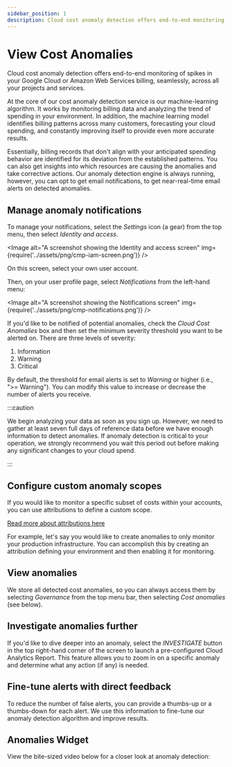 ```yaml
---
sidebar_position: 1
description: Cloud cost anomaly detection offers end-to-end monitoring of spikes in your Google Cloud or Amazon Web Services, seamlessly, across all your projects and services.
---
```


# View Cost Anomalies

Cloud cost anomaly detection offers end-to-end monitoring of spikes in your Google Cloud or Amazon Web Services billing, seamlessly, across all your projects and services.

At the core of our cost anomaly detection service is our machine-learning algorithm. It works by monitoring billing data and analyzing the trend of spending in your environment. In addition, the machine learning model identifies billing patterns across many customers, forecasting your cloud spending, and constantly improving itself to provide even more accurate results.

Essentially, billing records that don't align with your anticipated spending behavior are identified for its deviation from the established patterns. You can also get insights into which resources are causing the anomalies and take corrective actions. Our anomaly detection engine is always running, however, you can opt to get email notifications, to get near-real-time email alerts on detected anomalies.

## Manage anomaly notifications

To manage your notifications, select the _Settings_ icon (a gear) from the top menu, then select _Identity and access_.


<Image
  alt="A screenshot showing the Identity and access screen"
  img={require('../assets/png/cmp-iam-screen.png')}
/>

On this screen, select your own user account.

Then, on your user profile page, select _Notifications_ from the left-hand menu:

<Image
  alt="A screenshot showing the Notifications screen"
  img={require('../assets/png/cmp-notifications.png')}
/>

If you'd like to be notified of potential anomalies, check the _Cloud Cost Anomalies_ box and then set the minimum severity threshold you want to be alerted on. There are three levels of severity:

1. Information
2. Warning
3. Critical

By default, the threshold for email alerts is set to _Warning_ or higher (i.e., ">= Warning"). You can modify this value to increase or decrease the number of alerts you receive.

:::caution

We begin analyzing your data as soon as you sign up. However, we need to gather at least seven full days of reference data before we have enough information to detect anomalies. If anomaly detection is critical to your operation, we strongly recommend you wait this period out before making any significant changes to your cloud spend.

:::

## Configure custom anomaly scopes

If you would like to monitor a specific subset of costs within your accounts, you can use attributions to define a custom scope.

[Read more about attributions here](../cloud-analytics/attributing-cloud-spend.mdx#edit-settings)

For example, let's say you would like to create anomalies to only monitor your production infrastructure. You can accomplish this by creating an attribution defining your environment and then enabling it for monitoring.

## View anomalies

We store all detected cost anomalies, so you can always access them by selecting _Governance_ from the top menu bar, then selecting _Cost anomalies_ (see below).

## Investigate anomalies further

If you'd like to dive deeper into an anomaly, select the _INVESTIGATE_ button in the top right-hand corner of the screen to launch a pre-configured Cloud Analytics Report. This feature allows you to zoom in on a specific anomaly and determine what any action (if any) is needed.

## Fine-tune alerts with direct feedback

To reduce the number of false alerts, you can provide a thumbs-up or a thumbs-down for each alert. We use this information to fine-tune our anomaly detection algorithm and improve results.

## Anomalies Widget

View the bite-sized video below for a closer look at anomaly detection:


<LoomEmbed id="c5005c6d4af9468f9df0b00ca5f43655" />
